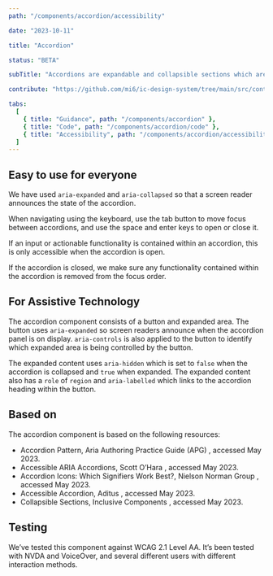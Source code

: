 ```yaml
---
path: "/components/accordion/accessibility"

date: "2023-10-11"

title: "Accordion"

status: "BETA"

subTitle: "Accordions are expandable and collapsible sections which are used to show and hide additional content. "

contribute: "https://github.com/mi6/ic-design-system/tree/main/src/content/structured/components/accordion"

tabs:
  [
    { title: "Guidance", path: "/components/accordion" },
    { title: "Code", path: "/components/accordion/code" },
    { title: "Accessibility", path: "/components/accordion/accessibility" },
  ]
---
```


## Easy to use for everyone

We have used `aria-expanded` and `aria-collapsed` so that a screen reader announces the state of the accordion.

When navigating using the keyboard, use the tab button to move focus between accordions, and use the space and enter keys to open or close it.

If an input or actionable functionality is contained within an accordion, this is only accessible when the accordion is open.

If the accordion is closed, we make sure any functionality contained within the accordion is removed from the focus order.

## For Assistive Technology

The accordion component consists of a button and expanded area. The button uses `aria-expanded` so screen readers announce when the accordion panel is on display. `aria-controls` is also applied to the button to identify which expanded area is being controlled by the button.

The expanded content uses `aria-hidden` which is set to `false` when the accordion is collapsed and `true` when expanded. The expanded content also has a `role` of `region` and `aria-labelled` which links to the accordion heading within the button.

## Based on

The accordion component is based on the following resources:

<ul>
  <li>
    <ic-link
      target="_blank"
      href="https://www.w3.org/WAI/ARIA/apg/patterns/accordion/"
      rel="noreferer noopener nofollow"
    >
      Accordion Pattern, Aria Authoring Practice Guide (APG)
    </ic-link>
    , accessed May 2023.
  </li>
  <li>
    <ic-link
      target="_blank"
      href="https://www.scottohara.me/blog/2017/10/25/accordion-release.html"
      rel="noreferer noopener nofollow"
    >
      Accessible ARIA Accordions, Scott O’Hara
    </ic-link>
    , accessed May 2023.
  </li>
  <li>
    <ic-link
      target="_blank"
      href="https://www.nngroup.com/articles/accordion-icons/#:~:text=Using%20a%20caret%20is%20definitely,using%20no%20signifier%20at%20all"
      rel="noreferer noopener nofollow"
    >
      Accordion Icons: Which Signifiers Work Best?, Nielson Norman Group
    </ic-link>
    , accessed May 2023.
  </li>
  <li>
    <ic-link
      target="_blank"
      href="https://www.aditus.io/patterns/accordion/"
      rel="noreferer noopener nofollow"
    >
      Accessible Accordion, Aditus
    </ic-link>
    , accessed May 2023.
  </li>
  <li>
    <ic-link
      target="_blank"
      href="https://inclusive-components.design/collapsible-sections/ "
      rel="noreferer noopener nofollow"
    >
      Collapsible Sections, Inclusive Components
    </ic-link>
    , accessed May 2023.
  </li>
</ul>

## Testing

We’ve tested this component against WCAG 2.1 Level AA. It’s been tested with NVDA and VoiceOver, and several different users with different interaction methods.
